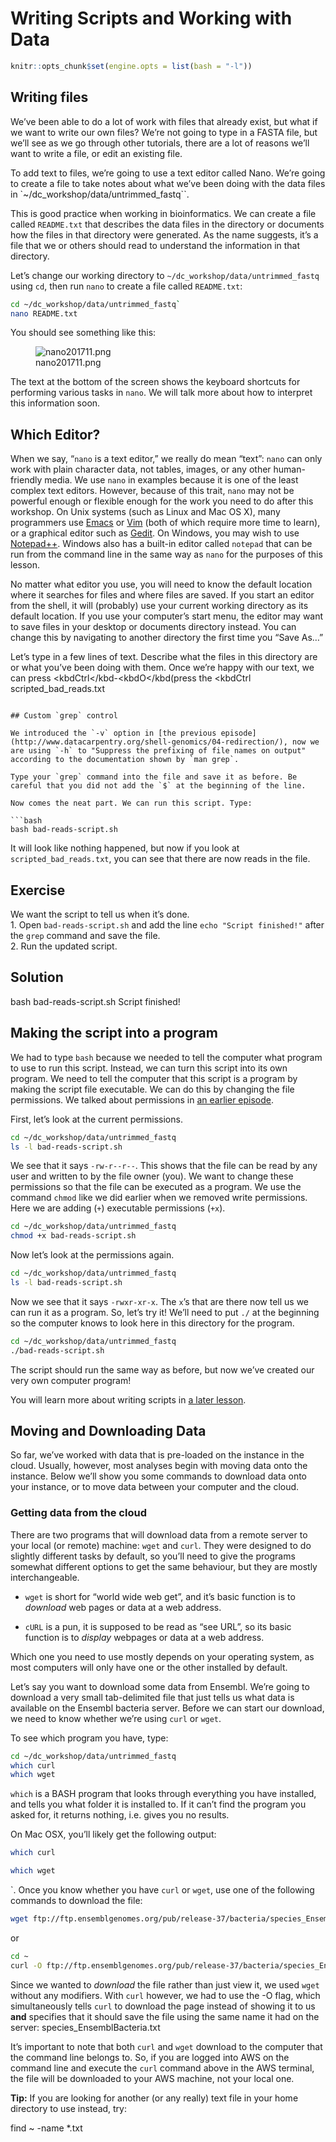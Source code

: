# Writing Scripts and Working with Data

```r

knitr::opts_chunk$set(engine.opts = list(bash = "-l"))
```

## Writing files

We've been able to do a lot of work with files that already exist, but what if we want to write our own files? We're not going to type in a FASTA file, but we'll see as we go through other tutorials, there are a lot of reasons we'll want to write a file, or edit an existing file.

To add text to files, we're going to use a text editor called Nano. We're going to create a file to take notes about what we've been doing with the data files in `~/dc_workshop/data/untrimmed_fastq``.

This is good practice when working in bioinformatics. We can create a file called `README.txt` that describes the data files in the directory or documents how the files in that directory were generated.  As the name suggests, it's a file that we or others should read to understand the information in that directory.

Let's change our working directory to `~/dc_workshop/data/untrimmed_fastq` using `cd`,
then run `nano` to create a file called `README.txt`:

```bash
cd ~/dc_workshop/data/untrimmed_fastq`
nano README.txt
```

You should see something like this: 

![nano201711.png](../img/nano201711.png)

The text at the bottom of the screen shows the keyboard shortcuts for performing various tasks in `nano`. We will talk more about how to interpret this information soon.

## Which Editor?

When we say, "`nano` is a text editor," we really do mean "text": `nano` can
only work with plain character data, not tables, images, or any other
human-friendly media. We use `nano` in examples because it is one of the 
least complex text editors. However, because of this trait, `nano` may 
not be powerful enough or flexible enough for the work you need to do
after this workshop. On Unix systems (such as Linux and Mac OS X),
many programmers use [Emacs](http://www.gnu.org/software/emacs/) or
[Vim](http://www.vim.org/) (both of which require more time to learn), 
or a graphical editor such as
[Gedit](http://projects.gnome.org/gedit/). On Windows, you may wish to
use [Notepad++](http://notepad-plus-plus.org/).  Windows also has a built-in
editor called `notepad` that can be run from the command line in the same
way as `nano` for the purposes of this lesson.  

No matter what editor you use, you will need to know the default location where it searches
for files and where files are saved. If you start an editor from the shell, it will (probably)
use your current working directory as its default location. If you use
your computer's start menu, the editor may want to save files in your desktop or
documents directory instead. You can change this by navigating to
another directory the first time you "Save As..."

Let's type in a few lines of text. Describe what the files in this
directory are or what you've been doing with them.
Once we're happy with our text, we can press <kbdCtrl</kbd-<kbdO</kbd(press the <kbdCtrl</kbdor <kbdControl</kbdkey and, while
holding it down, press the <kbdO</kbdkey) to write our data to disk. You'll be asked what file we want to save this to:
press <kbdReturn</kbdto accept the suggested default of `README.txt`.

Once our file is saved, we can use <kbdCtrl</kbd-<kbdX</kbdto quit the `nano` editor and
return to the shell.

## Control, Ctrl, or ^ Key

The Control key is also called the "Ctrl" key. There are various ways
in which using the Control key may be described. For example, you may
see an instruction to press the <kbdCtrl</kbdkey and, while holding it down,
press the <kbdX</kbdkey, described as any of:
 
*`Control-X`*
*`Control+X`*
*`Ctrl-X`*
*`Ctrl+X`*
*`^X`*
*`C-x`*

In `nano`, along the bottom of the screen you'll see `^G Get Help ^O WriteOut`.
This means that you can use <kbdCtrl</kbd-<kbdG</kbdto get help and <kbdCtrl</kbd-<kbdO</kbdto save your
file.

Now you've written a file. You can take a look at it with `less` or `cat`, or open it up again and edit it with `nano`.

## Exercise

Open `README.txt` and add the date to the top of the file and save the file. 

## Solution

Use `nano README.txt` to open the file.  
Add today's date and then use <kbdCtrl</kbd-<kbdX</kbdfollowed by `y` and <kbdEnter</kbdto save.

## Writing scripts

A really powerful thing about the command line is that you can write scripts. Scripts let you save commands to run them and also lets you put multiple commands together. Though writing scripts may require an additional time investment initially, this can save you time as you run them repeatedly. Scripts can also address the challenge of reproducibility: if you need to repeat an analysis, you retain a record of your command history within the script.

One thing we will commonly want to do with sequencing results is pull out bad reads and write them to a file to see if we can figure out what's going on with them. We're going to look for reads with long sequences of N's like we did before, but now we're going to write a script, so we can run it each time we get new sequences, rather than type the code in by hand each time.

We're going to create a new file to put this command in. We'll call it `bad-reads-script.sh`. The `sh` isn't required, but using that extension tells us that it's a shell script.

```bash

nano bad-reads-script.sh
```

Bad reads have a lot of N's, so we're going to look for  `NNNNNNNNNN` with `grep`. We want the whole FASTQ record, so we're also going to get the one line above the sequence and the two lines below. We also want to look in all the files that end with `.fastq`, so we're going to use the `*` wildcard.

```bash
cd ~/dc_workshop/data/untrimmed_fastq`
grep -B1 -A2 -h NNNNNNNNNN *.fastq | grep -v '^--' > scripted_bad_reads.txt
```

## Custom `grep` control

We introduced the `-v` option in [the previous episode](http://www.datacarpentry.org/shell-genomics/04-redirection/), now we 
are using `-h` to "Suppress the prefixing of file names on output" according to the documentation shown by `man grep`.

Type your `grep` command into the file and save it as before. Be careful that you did not add the `$` at the beginning of the line.

Now comes the neat part. We can run this script. Type:

```bash
bash bad-reads-script.sh
```

It will look like nothing happened, but now if you look at `scripted_bad_reads.txt`, you can see that there are now reads in the file.

## Exercise

We want the script to tell us when it's done.  
1. Open `bad-reads-script.sh` and add the line `echo "Script finished!"` after the `grep` command and save the file.  
2. Run the updated script.

## Solution

  bash bad-reads-script.sh
  Script finished!
 
## Making the script into a program

We had to type `bash` because we needed to tell the computer what program to use to run this script. Instead, we can turn this script into its own program. We need to tell the computer that this script is a program by making the script file executable. We can do this by changing the file permissions. We talked about permissions in [an earlier episode](http://www.datacarpentry.org/shell-genomics/03-working-with-files/).

First, let's look at the current permissions.

```bash
cd ~/dc_workshop/data/untrimmed_fastq
ls -l bad-reads-script.sh
```

We see that it says `-rw-r--r--`. This shows that the file can be read by any user and written to by the file owner (you). We want to change these permissions so that the file can be executed as a program. We use the command `chmod` like we did earlier when we removed write permissions. Here we are adding (`+`) executable permissions (`+x`).

```bash
cd ~/dc_workshop/data/untrimmed_fastq
chmod +x bad-reads-script.sh
```

Now let's look at the permissions again.

```bash
cd ~/dc_workshop/data/untrimmed_fastq
ls -l bad-reads-script.sh
```

Now we see that it says `-rwxr-xr-x`. The `x`'s that are there now tell us we can run it as a program. So, let's try it! We'll need to put `./` at the beginning so the computer knows to look here in this directory for the program.

```bash
cd ~/dc_workshop/data/untrimmed_fastq
./bad-reads-script.sh
```

The script should run the same way as before, but now we've created our very own computer program!

You will learn more about writing scripts in [a later lesson](https://datacarpentry.org/wrangling-genomics/05-automation/index.html).

## Moving and Downloading Data

So far, we've worked with data that is pre-loaded on the instance in the cloud. Usually, however,
most analyses begin with moving data onto the instance. Below we'll show you some commands to 
download data onto your instance, or to move data between your computer and the cloud.

### Getting data from the cloud

There are two programs that will download data from a remote server to your local
(or remote) machine: ``wget`` and ``curl``. They were designed to do slightly different
tasks by default, so you'll need to give the programs somewhat different options to get
the same behaviour, but they are mostly interchangeable.

 - ``wget`` is short for "world wide web get", and it's basic function is to *download*
 web pages or data at a web address.

 - ``cURL`` is a pun, it is supposed to be read as "see URL", so its basic function is
 to *display* webpages or data at a web address.

Which one you need to use mostly depends on your operating system, as most computers will
only have one or the other installed by default.

Let's say you want to download some data from Ensembl. We're going to download a very small
tab-delimited file that just tells us what data is available on the Ensembl bacteria server.
Before we can start our download, we need to know whether we're using ``curl`` or ``wget``.

To see which program you have, type:
 
```bash
cd ~/dc_workshop/data/untrimmed_fastq
which curl
which wget
```

``which`` is a BASH program that looks through everything you have
installed, and tells you what folder it is installed to. If it can't
find the program you asked for, it returns nothing, i.e. gives you no
results.

On Mac OSX, you'll likely get the following output:

```bash
which curl
```

```bash
which wget
```
`.
Once you know whether you have ``curl`` or ``wget``, use one of the
following commands to download the file:

```bash
wget ftp://ftp.ensemblgenomes.org/pub/release-37/bacteria/species_EnsemblBacteria.txt
```

or

```bash
cd ~
curl -O ftp://ftp.ensemblgenomes.org/pub/release-37/bacteria/species_EnsemblBacteria.txt
```


Since we wanted to *download* the file rather than just view it, we used ``wget`` without
any modifiers. With ``curl`` however, we had to use the -O flag, which simultaneously tells ``curl`` to
download the page instead of showing it to us **and** specifies that it should save the
file using the same name it had on the server: species_EnsemblBacteria.txt

It's important to note that both ``curl`` and ``wget`` download to the computer that the
command line belongs to. So, if you are logged into AWS on the command line and execute
the ``curl`` command above in the AWS terminal, the file will be downloaded to your AWS
machine, not your local one.




**Tip:** If you are looking for another (or any really) text file in your home directory to use instead, try:


find ~ -name *.txt






